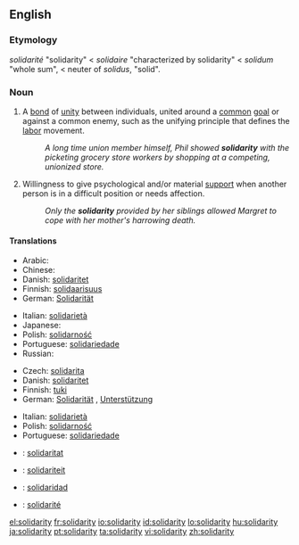 {{also|Solidarity}} <!-- movement in Poland -->
==English==
{{wikipedia|dab=Solidarity (disambiguation)}}

===Etymology===
{{etyl|fr}} ''solidarité'' "solidarity" < ''solidaire'' "characterized by solidarity" < {{etyl|la}} ''solidum'' "whole sum", < neuter of ''solidus'', "solid".

===Noun===
{{en-noun|solidarities|-}}

#{{countable}} A [[bond]] of [[unity]] between individuals, united around a [[common]] [[goal]] or against a common enemy, such as the unifying principle that defines the [[labor]] movement.
#: ''A long time union member himself, Phil showed '''solidarity''' with the picketing grocery store workers by shopping at a competing, unionized store.''
#{{uncountable}} Willingness to give psychological and/or material [[support]] when another person is in a difficult position or needs affection.
#: ''Only the '''solidarity''' provided by her siblings allowed Margret to cope with her mother's harrowing death.''

====Translations====
{{trans-top|unifying bond between individuals with common goal or enemy}}
* Arabic: {{t|ar|تضامن|m|tr=taDaamun|sc=Arab}}
* Chinese: {{zh-tsp|團結|团结|tuánjié}}
* Danish: [[solidaritet]]
* Finnish: [[solidaarisuus]]
* German: [[Solidarität]] {{f}}
{{trans-mid}}
* Italian: [[solidarietà]] {{f}}
* Japanese: {{t|ja|連帯|tr=rentai|sc=Jpan}}
* Polish: [[solidarność]] {{f}}
* Portuguese: [[solidariedade]] {{f}}
* Russian: {{t|ru|солидарность|f|tr=solidárnost'|sc=Cyrl}}
{{trans-bottom}}

{{trans-top|psychological or material support}}
* Czech: [[solidarita]] {{f}}
* Danish: [[solidaritet]]
* Finnish: [[tuki]]
* German: [[Solidarität]] {{f}}, [[Unterstützung]] {{f}}
{{trans-mid}}
* Italian: [[solidarietà]] {{f}}
* Polish: [[solidarność]] {{f}}
* Portuguese: [[solidariedade]] {{f}}
{{trans-bottom}}

{{checktrans-top}}
* {{ttbc|Catalan}}: [[solidaritat]]
* {{ttbc|Dutch}}: [[solidariteit]]
* {{ttbc|Spanish}}: [[solidaridad]]
* {{ttbc|French}}: [[solidarité]]
{{trans-bottom}}

[[el:solidarity]]
[[fr:solidarity]]
[[io:solidarity]]
[[id:solidarity]]
[[lo:solidarity]]
[[hu:solidarity]]
[[ja:solidarity]]
[[pt:solidarity]]
[[ta:solidarity]]
[[vi:solidarity]]
[[zh:solidarity]]